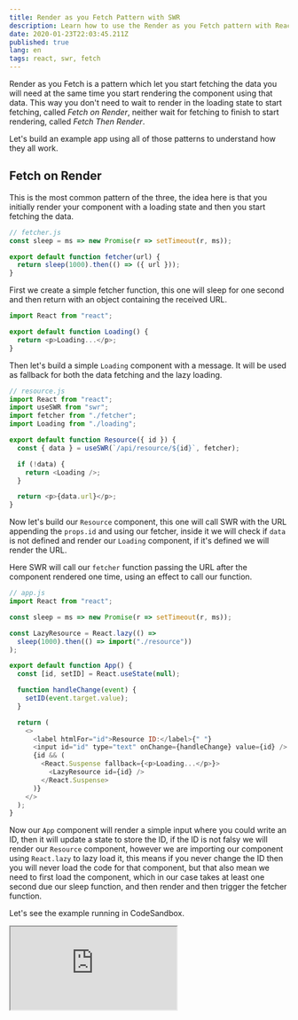 ```yaml
---
title: Render as you Fetch Pattern with SWR
description: Learn how to use the Render as you Fetch pattern with React and SWR.
date: 2020-01-23T22:03:45.211Z
published: true
lang: en
tags: react, swr, fetch
---
```


Render as you Fetch is a pattern which let you start fetching the data you will need at the same time you start rendering the component using that data. This way you don't need to wait to render in the loading state to start fetching, called _Fetch on Render_, neither wait for fetching to finish to start rendering, called _Fetch Then Render_.

Let's build an example app using all of those patterns to understand how they all work.

## Fetch on Render

This is the most common pattern of the three, the idea here is that you initially render your component with a loading state and then you start fetching the data.

```js
// fetcher.js
const sleep = ms => new Promise(r => setTimeout(r, ms));

export default function fetcher(url) {
  return sleep(1000).then(() => ({ url }));
}
```

First we create a simple fetcher function, this one will sleep for one second and then return with an object containing the received URL.

```js
import React from "react";

export default function Loading() {
  return <p>Loading...</p>;
}
```

Then let's build a simple `Loading` component with a message. It will be used as fallback for both the data fetching and the lazy loading.

```js
// resource.js
import React from "react";
import useSWR from "swr";
import fetcher from "./fetcher";
import Loading from "./loading";

export default function Resource({ id }) {
  const { data } = useSWR(`/api/resource/${id}`, fetcher);

  if (!data) {
    return <Loading />;
  }

  return <p>{data.url}</p>;
}
```

Now let's build our `Resource` component, this one will call SWR with the URL appending the `props.id` and using our fetcher, inside it we will check if `data` is not defined and render our `Loading` component, if it's defined we will render the URL.

Here SWR will call our `fetcher` function passing the URL after the component rendered one time, using an effect to call our function.

```js
// app.js
import React from "react";

const sleep = ms => new Promise(r => setTimeout(r, ms));

const LazyResource = React.lazy(() =>
  sleep(1000).then(() => import("./resource"))
);

export default function App() {
  const [id, setID] = React.useState(null);

  function handleChange(event) {
    setID(event.target.value);
  }

  return (
    <>
      <label htmlFor="id">Resource ID:</label>{" "}
      <input id="id" type="text" onChange={handleChange} value={id} />
      {id && (
        <React.Suspense fallback={<p>Loading...</p>}>
          <LazyResource id={id} />
        </React.Suspense>
      )}
    </>
  );
}
```

Now our `App` component will render a simple input where you could write an ID, then it will update a state to store the ID, if the ID is not falsy we will render our `Resource` component, however we are importing our component using `React.lazy` to lazy load it, this means if you never change the ID then you will never load the code for that component, but that also mean we need to first load the component, which in our case takes at least one second due our sleep function, and then render and then trigger the fetcher function.

Let's see the example running in CodeSandbox.

<iframe
  src="https://codesandbox.io/embed/render-as-you-fetch-pattern-with-swr-1-d3zy2?fontsize=14&hidenavigation=1&theme=light&view=preview"
  style={{
    width: "100%",
    height: 500,
    border: 0,
    borderRadius: 4,
    overflow: "hidden"
  }}
  title="Render as you Fetch Pattern with SWR - 1"
  allow="geolocation; microphone; camera; midi; vr; accelerometer; gyroscope; payment; ambient-light-sensor; encrypted-media; usb"
  sandbox="allow-modals allow-forms allow-popups allow-scripts allow-same-origin"
/>

If we try it our application is now taking **two seconds** to show the URL the first time and **one second** for every change after that.

It works, but it's not ideal.

## Fetch Then Render

The Fetch Then Render approach goes in a different direction, instead of rendering and then starting the fetch we will fetch the data and then render after it fetched. While it sounds similar it has a different implementation.

Most of our code will remain the same, let's focus on the changes.

```js
// resource.js
import React from "react";

export default function Resource({ data }) {
  return <p>{data.url}</p>;
}
```

In our `Resource` component we are not handling our loading state anymore, neither we are fetching the data, instead we are receiving the data from the parent component.

```js
// app.js
import React from "react";
import useSWR from "swr";
import Loading from "./loading";
import fetcher from "./fetcher";

const sleep = ms => new Promise(r => setTimeout(r, ms));

const LazyResource = React.lazy(() =>
  sleep(1000).then(() => import("./resource"))
);

export default function App() {
  const [id, setID] = React.useState(null);
  const { data } = useSWR("/api/resource/" + id, fetcher);

  async function handleChange(event) {
    setID(event.target.value);
  }

  return (
    <>
      <label htmlFor="id">Resource ID:</label>{" "}
      <input id="id" type="text" onChange={handleChange} value={id} />
      {!id ? (
        <p>Enter ID</p>
      ) : data ? (
        <React.Suspense fallback={<Loading />}>
          <LazyResource data={data} />
        </React.Suspense>
      ) : (
        <Loading />
      )}
    </>
  );
}
```

In our `App` component we are now updating the ID and then letting SWR trigger a new call of fetcher, basically we moved the data fetching from the component using the data to the parent component. In the `return` statement of our component we now check if we have a valid ID and then if we have data to know if we should render the `Loading` component.

Let's see it running again in CodeSandbox.

<iframe
  src="https://codesandbox.io/embed/render-as-you-fetch-pattern-with-swr-2-z45id?fontsize=14&hidenavigation=1&theme=light&view=preview"
  style={{
    width: "100%",
    height: 500,
    border: 0,
    borderRadius: 4,
    overflow: "hidden"
  }}
  title="Render as you Fetch Pattern with SWR - 2"
  allow="geolocation; microphone; camera; midi; vr; accelerometer; gyroscope; payment; ambient-light-sensor; encrypted-media; usb"
  sandbox="allow-modals allow-forms allow-popups allow-scripts allow-same-origin"
/>

It still takes **two seconds** to render the `Resource` component the first time we write an ID. It wasn't an improvement compared to the _Fetch on Render_ pattern, just a different way to do it.

## Render as you Fetch

Now let's see the pattern we are more interested about, Render as you Fetch, the idea here is that you, as developer, most of the time, know what data your component needs, or there is a way to know it. So instead of waiting for the fetch to finish to render or the render to finish to fetch we could **render and fetch at the same time**.

Let's see it implemented. First we need to update our `Resource` component.

```js
// resource.js
import React from "react";
import useSWR from "swr";
import fetcher from "./fetcher";

export default function Resource({ id }) {
  const { data } = useSWR(`/api/resource/${id}`, fetcher, { suspense: true });

  return <p>{data.url}</p>;
}
```

Note that we added the data fetching back into the component, however we are not handling the loading state, instead we are configuring SWR to suspend our component until the data is fetched.

```js
// app.js
import React from "react";
import { mutate } from "swr";
import Loading from "./loading";
import fetcher from "./fetcher";

const sleep = ms => new Promise(r => setTimeout(r, ms));

const LazyResource = React.lazy(() =>
  sleep(1000).then(() => import("./resource"))
);

export default function App() {
  const [id, setID] = React.useState(null);

  async function handleChange(event) {
    const newID = event.target.value;
    mutate(`/api/resource/${newID}`, fetcher(`/api/resource/${newID}`), false);
    setID(newID);
  }

  return (
    <>
      <label htmlFor="id">Resource ID:</label>{" "}
      <input id="id" type="text" onChange={handleChange} value={id} />
      {!id ? (
        <p>Enter ID</p>
      ) : (
        <React.Suspense fallback={<Loading />}>
          <LazyResource id={id} />
        </React.Suspense>
      )}
    </>
  );
}
```

If we check our `App` component, we removed the usage of `useSWR` because we moved it back to `Resource`, but we imported a function called `mutate` from SWR.

This little function let use update the data cached by SWR in a certain key. To do so we need to call it passing the cache key, the URL in our case, the data and if we want SWR to revalidate it against our API, the last option which is enabled by default is useful to support Optimistic UI updates, in our case since we are going to just get the data from the API we don't need to revalidate it, so we pass `false`.

But the most important part here is the second argument, I wrote above we need to pass the data there, but we are instead passing a Promise object, without awaiting for it to resolve. This works because `mutate` realize we send a Promise and it will internally wait for it to resolve. Thanks to that we could trigger the fetch and update the input value immediately.

Let's see now how it works in CodeSandbox with these changes.

<iframe
  src="https://codesandbox.io/embed/render-as-you-fetch-pattern-with-swr-3-rnt1z?fontsize=14&hidenavigation=1&theme=light&view=preview"
  style={{
    width: "100%",
    height: 500,
    border: 0,
    borderRadius: 4,
    overflow: "hidden"
  }}
  title="Render as you Fetch Pattern with SWR - 3"
  allow="geolocation; microphone; camera; midi; vr; accelerometer; gyroscope; payment; ambient-light-sensor; encrypted-media; usb"
  sandbox="allow-modals allow-forms allow-popups allow-scripts allow-same-origin"
/>

As you can see now the time to render the URL on the screen is **only one second**! That's amazing because that means we are getting the _code_ and the _data_ required to render the component at the same time. Our `Resource` component is then reusing the data previously fetched and rendering right away, without needing to wait another second to get the data.

Try playing with the fake delays in the lazy loading and the data fetching, you will see how we are only waiting for the longest delay and not for both of them combined.
